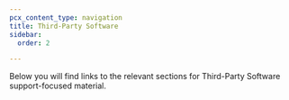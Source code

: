 ```yaml
---
pcx_content_type: navigation
title: Third-Party Software
sidebar:
  order: 2

---
```



Below you will find links to the relevant sections for Third-Party Software support-focused material.

<DirectoryListing />
